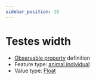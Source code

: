 ```yaml
---
sidebar_position: 18
---
```



# Testes width

- [Observable property](/viewers/dawe-vocabs?uri=https://linked.data.gov.au/def/nrm/3d011f97-5d22-409c-a382-36b378db8a14) definition
- Feature type: [animal individual](http://linked.data.gov.au/def/tern-cv/ecb855ed-50e1-4299-8491-861759ef40b7)
- Value type: [Float](https://w3id.org/tern/ontologies/tern/Float)


<Example protocolModule="vertebrate-identify" observableProperty="https://linked.data.gov.au/def/nrm/3d011f97-5d22-409c-a382-36b378db8a14" />
